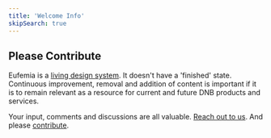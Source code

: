 ```yaml
---
title: 'Welcome Info'
skipSearch: true
---
```


## Please Contribute

Eufemia is a [living design system](/design-system/about/living-system). It doesn't have a 'finished' state. Continuous improvement, removal and addition of content is important if it is to remain relevant as a resource for current and future DNB products and services.

Your input, comments and discussions are all valuable. [Reach out to us](/design-system/contact). And please [contribute](/contribute).

